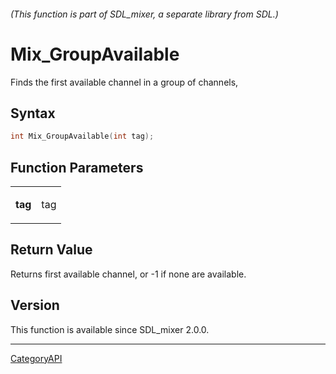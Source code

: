 ====== (This function is part of SDL_mixer, a separate library from SDL.) ======
= Mix_GroupAvailable =

Finds the first available channel in a group of channels, 

== Syntax ==

<syntaxhighlight lang='c'>
int Mix_GroupAvailable(int tag);
</syntaxhighlight>

== Function Parameters ==

{|
|'''tag'''
|tag
|}

== Return Value ==

Returns first available channel, or -1 if none are available.

== Version ==

This function is available since SDL_mixer 2.0.0.

----
[[CategoryAPI]]



